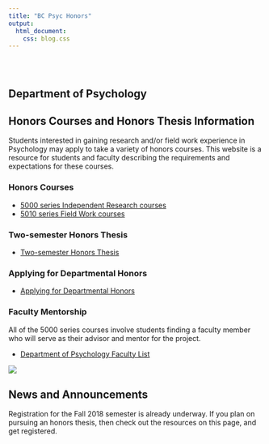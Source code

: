 ```yaml
---
title: "BC Psyc Honors"
output: 
  html_document:
    css: blog.css
---
```


<style type="text/css">
.title {
  display: none;
}

#getting-started img {
  margin-right: 10px;
}

</style>

<div class="row" style="padding-top: 30px;">
<div class="col-sm-6">

# Department of Psychology

## Honors Courses and Honors Thesis Information

Students interested in gaining research and/or field work experience in Psychology may apply to take a variety of honors courses. This website is a resource for students and faculty describing the requirements and expectations for these courses.

### Honors Courses

- [5000 series Independent Research courses](./5000.html)
- [5010 series Field Work courses](./5010.html)

### Two-semester Honors Thesis

- [Two-semester Honors Thesis](./Thesis.html)

### Applying for Departmental Honors

- [Applying for Departmental Honors](./departmenthonors.html)


### Faculty Mentorship

All of the 5000 series courses involve students finding a faculty member who will serve as their advisor and mentor for the project.

- [Department of Psychology Faculty List](http://www.brooklyn.cuny.edu/web/academics/schools/naturalsciences/undergraduate/psychology/faculty.php)





</div>
<div class="col-sm-6">

![](images/BC.jpg)

## News and Announcements

Registration for the Fall 2018 semester is already underway. If you plan on pursuing an honors thesis, then check out the resources on this page, and get registered.

</div>
